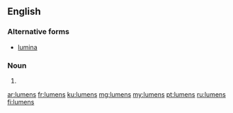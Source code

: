 ==English==

===Alternative forms===
* [[lumina]]

===Noun===
{{head|en|noun plural form}}

# {{plural of|lumen|lang=en}}

[[ar:lumens]]
[[fr:lumens]]
[[ku:lumens]]
[[mg:lumens]]
[[my:lumens]]
[[pt:lumens]]
[[ru:lumens]]
[[fi:lumens]]